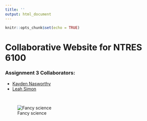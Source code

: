 ```yaml
---
title: ''
output: html_document
---
```


```r
knitr::opts_chunk$set(echo = TRUE)
```

# Collaborative Website for NTRES 6100
### Assignment 3 Collaborators:
* [Kayden Nasworthy](https://github.com/kaydennasworthy)
* [Leah Simon](https://github.com/leahesimon)

<br/>

![Fancy science](https://img.freepik.com/free-vector/hand-drawn-science-education-background_23-2148499325.jpg)